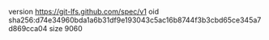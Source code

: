 version https://git-lfs.github.com/spec/v1
oid sha256:d74e34960bda1a6b31df9e193043c5ac16b8744f3b3cbd65ce345a7d869cca04
size 9060
